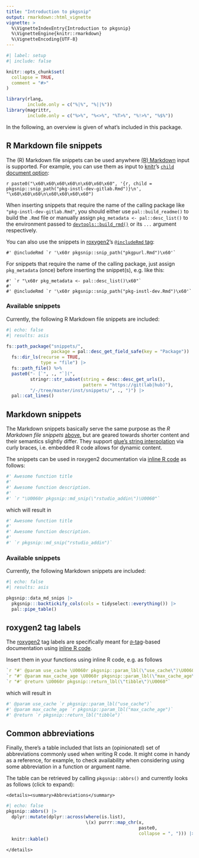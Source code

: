 ```yaml
---
title: "Introduction to pkgsnip"
output: rmarkdown::html_vignette
vignette: >
  %\VignetteIndexEntry{Introduction to pkgsnip}
  %\VignetteEngine{knitr::rmarkdown}
  %\VignetteEncoding{UTF-8}
---
```


```r
#| label: setup
#| include: false

knitr::opts_chunk$set(
  collapse = TRUE,
  comment = "#>"
)

library(rlang,
        include.only = c("%|%", "%||%"))
library(magrittr,
        include.only = c("%>%", "%<>%", "%T>%", "%!>%", "%$%"))
```

In the following, an overview is given of what's included in this package.

## R Markdown file snippets {#r-markdown-file-snippets}

The (R) Markdown file snippets can be used anywhere [(R) Markdown](https://rmarkdown.rstudio.com/) input is supported. For example, you can use them as input to
[knitr](https://yihui.org/knitr/)'s [`child` document option](https://yihui.org/knitr/options/#child-documents):

`r paste0("\x60\x60\x60\x60\n\x60\x60\x60", '{r, child = pkgsnip::snip_path("pkg-instl-dev-gitlab.Rmd")}\n', "\x60\x60\x60\n\x60\x60\x60\x60")`

When inserting snippets that require the name of the calling package like `"pkg-instl-dev-gitlab.Rmd"`, you should either use `pal::build_readme()` to build the
`.Rmd` file or manually assign `pkg_metadata <- pal::desc_list()` to the environment passed to
[`devtools::build_rmd()`](https://devtools.r-lib.org/reference/build_rmd.html) or its `...` argument respectively.

You can also use the snippets in [roxygen2](https://roxygen2.r-lib.org/)'s [`@includeRmd`
tag](https://roxygen2.r-lib.org/articles/rd.html#including-external--rmd-md-files):

``` rd
#' @includeRmd `r '\x60r pkgsnip::snip_path("pkgpurl.Rmd")\x60'`
```

For snippets that require the name of the calling package, just assign `pkg_metadata` (once) before inserting the snippet(s), e.g. like this:

``` rd
#' `r "\x60r pkg_metadata <- pal::desc_list()\x60"`
#'
#' @includeRmd `r '\x60r pkgsnip::snip_path("pkg-instl-dev.Rmd")\x60'`
```

### Available snippets

Currently, the following R Markdown file snippets are included:

```r
#| echo: false
#| results: asis

fs::path_package("snippets/",
                 package = pal::desc_get_field_safe(key = "Package")) |>
  fs::dir_ls(recurse = TRUE,
             type = "file") |>
  fs::path_file() %>%
  paste0("- [`", ., "`](",
         stringr::str_subset(string = desc::desc_get_urls(),
                             pattern = "https://git(lab|hub)"),
         "/-/tree/master/inst/snippets/", ., ")") |>
  pal::cat_lines()
```

## Markdown snippets

The Markdown snippets basically serve the same purpose as the *R Markdown file snippets* [above](#r-markdown-file-snippets), but are geared towards shorter
content and their semantics slightly differ. They support [glue's string interpolation](https://glue.tidyverse.org/) via curly braces, i.e. embedded R code
allows for dynamic content.

The snippets can be used in roxygen2 documentation via [inline R code](https://roxygen2.r-lib.org/articles/reuse.html#inline-code) as follows:

``` r
#' Awesome function title
#'
#' Awesome function description.
#'
#' `r "\U0060r pkgsnip::md_snip(\"rstudio_addin\")\U0060"`
```

which will result in

``` r
#' Awesome function title
#'
#' Awesome function description.
#'
#' `r pkgsnip::md_snip("rstudio_addin")`
```

### Available snippets

Currently, the following Markdown snippets are included:

```r
#| echo: false
#| results: asis

pkgsnip::data_md_snips |>
  pkgsnip:::backtickify_cols(cols = tidyselect::everything()) |>
  pal::pipe_table()
```

## roxygen2 tag labels

The [roxygen2](https://roxygen2.r-lib.org/) tag labels are specifically meant for [`@`-tag](https://roxygen2.r-lib.org/articles/rd.html)-based documentation
using [inline R code](https://roxygen2.r-lib.org/articles/reuse.html#inline-code).

Insert them in your functions using inline R code, e.g. as follows

``` r
`r "#' @param use_cache \U0060r pkgsnip::param_lbl(\"use_cache\")\U0060"`
`r "#' @param max_cache_age \U0060r pkgsnip::param_lbl(\"max_cache_age\")\U0060"`
`r "#' @return \U0060r pkgsnip::return_lbl(\"tibble\")\U0060"`
```

which will result in

``` r
#' @param use_cache `r pkgsnip::param_lbl("use_cache")`
#' @param max_cache_age `r pkgsnip::param_lbl("max_cache_age")`
#' @return `r pkgsnip::return_lbl("tibble")`
```

## Common abbreviations

Finally, there's a table included that lists an (opinionated) set of abbreviations commonly used when writing R code. It might come in handy as a reference, for
example, to check availability when considering using some abbreviation in a function or argument name.

The table can be retrieved by calling `pkgsnip::abbrs()` and currently looks as follows (click to expand):

```asis
<details><summary>Abbreviations</summary>
```

```r
#| echo: false
pkgsnip::abbrs() |>
  dplyr::mutate(dplyr::across(where(is.list),
                              \(x) purrr::map_chr(x,
                                                  paste0,
                                                  collapse = ", "))) |>
  knitr::kable()
```

```asis
</details>
```

